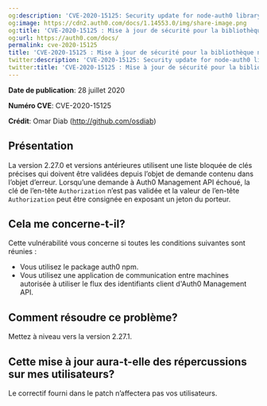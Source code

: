 ```yaml
---
og:description: 'CVE-2020-15125: Security update for node-auth0 library'
og:image: https://cdn2.auth0.com/docs/1.14553.0/img/share-image.png
og:title: 'CVE-2020-15125 : Mise à jour de sécurité pour la bibliothèque node-auth0'
og:url: https://auth0.com/docs/
permalink: cve-2020-15125
title: 'CVE-2020-15125 : Mise à jour de sécurité pour la bibliothèque node-auth0'
twitter:description: 'CVE-2020-15125: Security update for node-auth0 library'
twitter:title: 'CVE-2020-15125 : Mise à jour de sécurité pour la bibliothèque node-auth0'
---
```


**Date de publication**: 28 juillet 2020

**Numéro CVE**: CVE-2020-15125

**Crédit**: Omar Diab (http://github.com/osdiab)

## Présentation

La version 2.27.0 et versions antérieures utilisent une liste bloquée de clés précises qui doivent être validées depuis l’objet de demande contenu dans l’objet d’erreur. Lorsqu’une demande à Auth0 Management API échoué, la clé de l’en-tête `Authorization` n’est pas validée et la valeur de l’en-tête `Authorization` peut être consignée en exposant un jeton du porteur.

## Cela me concerne-t-il?

Cette vulnérabilité vous concerne si toutes les conditions suivantes sont réunies :

* Vous utilisez le package auth0 npm.
* Vous utilisez une application de communication entre machines autorisée à utiliser le flux des identifiants client d'Auth0 Management API.

## Comment résoudre ce problème?

Mettez à niveau vers la version 2.27.1.

## Cette mise à jour aura-t-elle des répercussions sur mes utilisateurs?

Le correctif fourni dans le patch n’affectera pas vos utilisateurs.